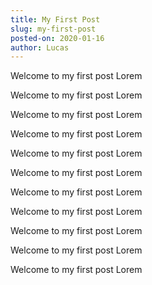 ```yaml
---
title: My First Post
slug: my-first-post
posted-on: 2020-01-16
author: Lucas
---
```


Welcome to my first post
Lorem

Welcome to my first post
Lorem

Welcome to my first post
Lorem

Welcome to my first post
Lorem

Welcome to my first post
Lorem

Welcome to my first post
Lorem

Welcome to my first post
Lorem

Welcome to my first post
Lorem

Welcome to my first post
Lorem

Welcome to my first post
Lorem

Welcome to my first post
Lorem